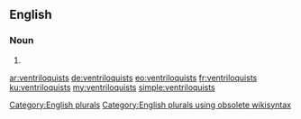 ==English==

===Noun===
{{head|en}}

# {{plural of|ventriloquist}}

[[Category:English plurals]][[Category:English plurals using obsolete wikisyntax]]

[[ar:ventriloquists]]
[[de:ventriloquists]]
[[eo:ventriloquists]]
[[fr:ventriloquists]]
[[ku:ventriloquists]]
[[my:ventriloquists]]
[[simple:ventriloquists]]
